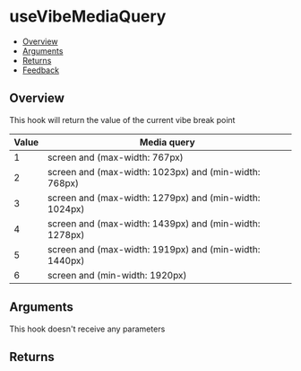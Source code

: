 
<Meta of={UseVibeMediaQueryStories} />

# useVibeMediaQuery

- [Overview](#overview)
- [Arguments](#arguments)
- [Returns](#returns)
- [Feedback](#feedback)

## Overview

This hook will return the value of the current vibe break point

| Value | Media query                                            |
| ----- | ------------------------------------------------------ |
| 1     | screen and (max-width: 767px)                          |
| 2     | screen and (max-width: 1023px) and (min-width: 768px)  |
| 3     | screen and (max-width: 1279px) and (min-width: 1024px) |
| 4     | screen and (max-width: 1439px) and (min-width: 1278px) |
| 5     | screen and (max-width: 1919px) and (min-width: 1440px) |
| 6     | screen and (min-width: 1920px)                         |

<Canvas>
  <Story of={UseVibeMediaQueryStories.Overview} />
</Canvas>

## Arguments

This hook doesn't receive any parameters

## Returns

<FunctionArguments>
  <FunctionArgument
    name="result"
    type="number"
    description="The current number which reference the current applied breakpoint"
  />
</FunctionArguments>
